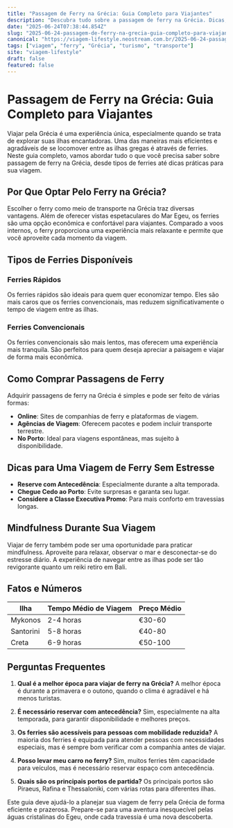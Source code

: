 ```yaml
---
title: "Passagem de Ferry na Grécia: Guia Completo para Viajantes"
description: "Descubra tudo sobre a passagem de ferry na Grécia. Dicas, informações e truques para aproveitar ao máximo sua viagem pelas ilhas gregas."
date: "2025-06-24T07:38:44.854Z"
slug: "2025-06-24-passagem-de-ferry-na-grecia-guia-completo-para-viajantes"
canonical: "https://viagem-lifestyle.neostream.com.br/2025-06-24-passagem-de-ferry-na-grecia-guia-completo-para-viajantes"
tags: ["viagem", "ferry", "Grécia", "turismo", "transporte"]
site: "viagem-lifestyle"
draft: false
featured: false
---
```


# Passagem de Ferry na Grécia: Guia Completo para Viajantes

Viajar pela Grécia é uma experiência única, especialmente quando se trata de explorar suas ilhas encantadoras. Uma das maneiras mais eficientes e agradáveis de se locomover entre as ilhas gregas é através de ferries. Neste guia completo, vamos abordar tudo o que você precisa saber sobre passagem de ferry na Grécia, desde tipos de ferries até dicas práticas para sua viagem.

## Por Que Optar Pelo Ferry na Grécia?

Escolher o ferry como meio de transporte na Grécia traz diversas vantagens. Além de oferecer vistas espetaculares do Mar Egeu, os ferries são uma opção econômica e confortável para viajantes. Comparado a voos internos, o ferry proporciona uma experiência mais relaxante e permite que você aproveite cada momento da viagem.

## Tipos de Ferries Disponíveis

### Ferries Rápidos

Os ferries rápidos são ideais para quem quer economizar tempo. Eles são mais caros que os ferries convencionais, mas reduzem significativamente o tempo de viagem entre as ilhas.

### Ferries Convencionais

Os ferries convencionais são mais lentos, mas oferecem uma experiência mais tranquila. São perfeitos para quem deseja apreciar a paisagem e viajar de forma mais econômica.

## Como Comprar Passagens de Ferry

Adquirir passagens de ferry na Grécia é simples e pode ser feito de várias formas:

- **Online**: Sites de companhias de ferry e plataformas de viagem.
- **Agências de Viagem**: Oferecem pacotes e podem incluir transporte terrestre.
- **No Porto**: Ideal para viagens espontâneas, mas sujeito à disponibilidade.

## Dicas para Uma Viagem de Ferry Sem Estresse

- **Reserve com Antecedência**: Especialmente durante a alta temporada.
- **Chegue Cedo ao Porto**: Evite surpresas e garanta seu lugar.
- **Considere a Classe Executiva Promo**: Para mais conforto em travessias longas.

## Mindfulness Durante Sua Viagem

Viajar de ferry também pode ser uma oportunidade para praticar mindfulness. Aproveite para relaxar, observar o mar e desconectar-se do estresse diário. A experiência de navegar entre as ilhas pode ser tão revigorante quanto um reiki retiro em Bali.

## Fatos e Números

| Ilha | Tempo Médio de Viagem | Preço Médio |
|------|-----------------------|-------------|
| Mykonos | 2-4 horas | €30-60 |
| Santorini | 5-8 horas | €40-80 |
| Creta | 6-9 horas | €50-100 |

## Perguntas Frequentes

1. **Qual é a melhor época para viajar de ferry na Grécia?**
   A melhor época é durante a primavera e o outono, quando o clima é agradável e há menos turistas.

2. **É necessário reservar com antecedência?**
   Sim, especialmente na alta temporada, para garantir disponibilidade e melhores preços.

3. **Os ferries são acessíveis para pessoas com mobilidade reduzida?**
   A maioria dos ferries é equipada para atender pessoas com necessidades especiais, mas é sempre bom verificar com a companhia antes de viajar.

4. **Posso levar meu carro no ferry?**
   Sim, muitos ferries têm capacidade para veículos, mas é necessário reservar espaço com antecedência.

5. **Quais são os principais portos de partida?**
   Os principais portos são Piraeus, Rafina e Thessaloniki, com várias rotas para diferentes ilhas.

Este guia deve ajudá-lo a planejar sua viagem de ferry pela Grécia de forma eficiente e prazerosa. Prepare-se para uma aventura inesquecível pelas águas cristalinas do Egeu, onde cada travessia é uma nova descoberta.